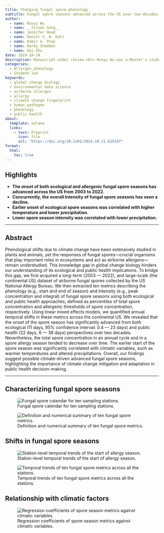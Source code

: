 ```yaml
---
title: Changing fungal spore phenology
subtitle: Fungal spore seasons advanced across the US over two decades of climate change
author:
  - name: Ruoyu Wu
  - name: __Yiluan Song__
  - name: Jennifer Head
  - name: Daniel S. W. Katz
  - name: Kabir G. Peay
  - name: Kerby Shedden
  - name: Kai Zhu
date: 2024-10-24
description: Manuscript under review <br> Ruoyu Wu was a Master's student at the University of Michigan.
categories:
  - Allergen phenology
  - Student-led
keywords:
  - global change biology
  - environmental data science
  - airborne allergen
  - allergy
  - climate change fingerprint
  - human pathogen
  - phenology
  - public health
about:
  template: solana
  links:
    - text: Preprint
      icon: file
      url: "https://doi.org/10.1101/2024.10.21.619107"
format:
  html:
    toc: true
---
```


## Highlights

- **The onset of both ecological and allergenic fungal spore seasons has advanced across the US from 2003 to 2022.**
- **Concurrently, the overall intensity of fungal spore seasons has seen a decline.**
- **Earlier onset of ecological spore seasons was correlated with higher temperature and lower precipitation.**
- **Lower spore season intensity was correlated with lower precipitation.**

---

## Abstract

Phenological shifts due to climate change have been extensively studied in plants and animals, yet the responses of fungal spores—crucial organisms that play important roles in ecosystems and act as airborne allergens—remain understudied. This knowledge gap in global change biology hinders our understanding of its ecological and public health implications. To bridge this gap, we first acquired a long-term (2003 — 2022), and large-scale (the continental US) dataset of airborne fungal spores collected by the US National Allergy Bureau. We then extracted ten metrics describing the
phenology (e.g., start and end of season) and intensity (e.g., peak concentration and integral) of fungal spore seasons using both ecological and public health approaches, defined as percentiles of total spore concentration and allergenic thresholds of spore concentration, respectively. Using linear mixed effects models, we quantified annual temporal shifts in these metrics across the continental US. We revealed that the onset of the spore season has significantly advanced from both ecological (11 days, 95% confidence interval: 0.4 — 23 days) and public health (22 days, 6 — 38 days) perspectives over two decades. Nevertheless, the total spore concentration in an annual cycle and in a spore allergy season tended to decrease over time. The earlier start of the spore season was significantly correlated with climatic variables, such as warmer temperatures and altered precipitations. Overall, our findings suggest possible climate-driven advanced fungal spore seasons, highlighting the importance of climate change mitigation and adaptation in public health decision-making.

---

## Characterizing fungal spore seasons

![Fungal spore calendar for ten sampling stations.](1.png)

![Definition and numerical summary of ten fungal spore metrics.](2.png)

## Shifts in fungal spore seasons

![Station-level temporal trends of the start of allergy season.](3.png)

![Temporal trends of ten fungal spore metrics across all the stations.](4.png)

## Relationship with climatic factors

![Regression coefficients of spore season metrics against climatic variables.](5.png)
